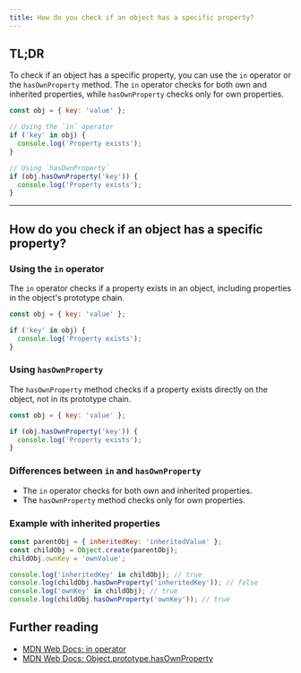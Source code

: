 ```yaml
---
title: How do you check if an object has a specific property?
---
```


## TL;DR

To check if an object has a specific property, you can use the `in` operator or the `hasOwnProperty` method. The `in` operator checks for both own and inherited properties, while `hasOwnProperty` checks only for own properties.

```js
const obj = { key: 'value' };

// Using the `in` operator
if ('key' in obj) {
  console.log('Property exists');
}

// Using `hasOwnProperty`
if (obj.hasOwnProperty('key')) {
  console.log('Property exists');
}
```

---

## How do you check if an object has a specific property?

### Using the `in` operator

The `in` operator checks if a property exists in an object, including properties in the object's prototype chain.

```js
const obj = { key: 'value' };

if ('key' in obj) {
  console.log('Property exists');
}
```

### Using `hasOwnProperty`

The `hasOwnProperty` method checks if a property exists directly on the object, not in its prototype chain.

```js
const obj = { key: 'value' };

if (obj.hasOwnProperty('key')) {
  console.log('Property exists');
}
```

### Differences between `in` and `hasOwnProperty`

- The `in` operator checks for both own and inherited properties.
- The `hasOwnProperty` method checks only for own properties.

### Example with inherited properties

```js
const parentObj = { inheritedKey: 'inheritedValue' };
const childObj = Object.create(parentObj);
childObj.ownKey = 'ownValue';

console.log('inheritedKey' in childObj); // true
console.log(childObj.hasOwnProperty('inheritedKey')); // false
console.log('ownKey' in childObj); // true
console.log(childObj.hasOwnProperty('ownKey')); // true
```

## Further reading

- [MDN Web Docs: in operator](https://developer.mozilla.org/en-US/docs/Web/JavaScript/Reference/Operators/in)
- [MDN Web Docs: Object.prototype.hasOwnProperty](https://developer.mozilla.org/en-US/docs/Web/JavaScript/Reference/Global_Objects/Object/hasOwnProperty)
